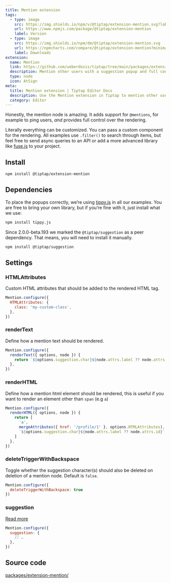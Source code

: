 ```yaml
---
title: Mention extension
tags:
  - type: image
    src: https://img.shields.io/npm/v/@tiptap/extension-mention.svg?label=version
    url: https://www.npmjs.com/package/@tiptap/extension-mention
    label: Version
  - type: image
    src: https://img.shields.io/npm/dm/@tiptap/extension-mention.svg
    url: https://npmcharts.com/compare/@tiptap/extension-mention?minimal=true
    label: Downloads
extension:
  name: Mention
  link: https://github.com/ueberdosis/tiptap/tree/main/packages/extension-mention
  description: Mention other users with a suggestion popup and full control over the rendering.
  type: node
  icon: AtSign
meta:
  title: Mention extension | Tiptap Editor Docs
  description: Use the Mention extension in Tiptap to mention other users with a suggestion popup. Learn more in our docs!
  category: Editor
---
```



Honestly, the mention node is amazing. It adds support for `@mentions`, for example to ping users, _and_ provides full control over the rendering.

Literally everything can be customized. You can pass a custom component for the rendering. All examples use `.filter()` to search through items, but feel free to send async queries to an API or add a more advanced library like [fuse.js](https://fusejs.io/) to your project.

<CodeDemo path="/Nodes/Mention" />

## Install

```bash
npm install @tiptap/extension-mention
```

## Dependencies

To place the popups correctly, we’re using [tippy.js](https://atomiks.github.io/tippyjs/) in all our examples. You are free to bring your own library, but if you’re fine with it, just install what we use:

```bash
npm install tippy.js
```

Since 2.0.0-beta.193 we marked the `@tiptap/suggestion` as a peer dependency. That means, you will need to install it manually.

```bash
npm install @tiptap/suggestion
```

## Settings

### HTMLAttributes

Custom HTML attributes that should be added to the rendered HTML tag.

```js
Mention.configure({
  HTMLAttributes: {
    class: 'my-custom-class',
  },
})
```

### renderText

Define how a mention text should be rendered.

```js
Mention.configure({
  renderText({ options, node }) {
    return `${options.suggestion.char}${node.attrs.label ?? node.attrs.id}`
  },
})
```

### renderHTML

Define how a mention html element should be rendered, this is useful if you want to render an element other than `span` (e.g `a`)

```js
Mention.configure({
  renderHTML({ options, node }) {
    return [
      'a',
      mergeAttributes({ href: '/profile/1' }, options.HTMLAttributes),
      `${options.suggestion.char}${node.attrs.label ?? node.attrs.id}`,
    ]
  },
})
```

### deleteTriggerWithBackspace
Toggle whether the suggestion character(s) should also be deleted on deletion of a mention node. Default is `false`.
```js
Mention.configure({
  deleteTriggerWithBackspace: true
})
```

### suggestion

[Read more](/editor/api/utilities/suggestion)

```js
Mention.configure({
  suggestion: {
    // …
  },
})
```

## Source code

[packages/extension-mention/](https://github.com/ueberdosis/tiptap/blob/main/packages/extension-mention/)
